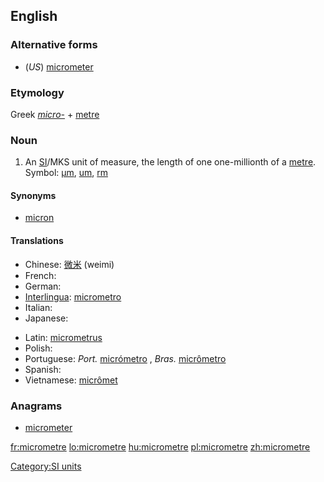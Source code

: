 ==English==

===Alternative forms===
* (''US'') [[micrometer]]

===Etymology===
Greek ''[[micro-]]'' + [[metre]]

===Noun===
{{en-noun}}

# An [[SI#Abbreviation|SI]]/MKS unit of measure, the length of one one-millionth of a [[metre]]. Symbol: [[µm]], [[um]], [[rm]]

====Synonyms====
* {{qualifier|obsolete}} [[micron]]

====Translations====
{{trans-top|one-millionth of a metre}}
* Chinese: [[微米]] (weimi)
* French: {{t+|fr|micromètre}}
* German: {{t+|de|Mikrometer|m}}
* [[Interlingua]]: [[micrometro]]
* Italian: {{t+|it|micron|m}}
* Japanese: {{t-|ja|マイクロメートル}}
{{trans-mid}}
* Latin: [[micrometrus]]
* Polish: {{t-|pl|mikrometr|m}}
* Portuguese: ''Port.'' [[micrómetro]] {{m}}, ''Bras.'' [[micrômetro]] {{m}}
* Spanish: {{t+|es|micrómetro|m}}
* Vietnamese: [[micrômet]]
{{trans-bottom}}

===Anagrams===
* [[micrometer#English|micrometer]]

[[Category:SI units]]

[[fr:micrometre]]
[[lo:micrometre]]
[[hu:micrometre]]
[[pl:micrometre]]
[[zh:micrometre]]